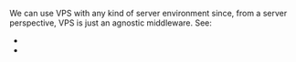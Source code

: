 
We can use VPS with any kind of server environment since, from a server perspective, VPS is just an agnostic middleware. See:
 - <Link href="/integration" />
 - <Link href="/integration#server-tools" />
